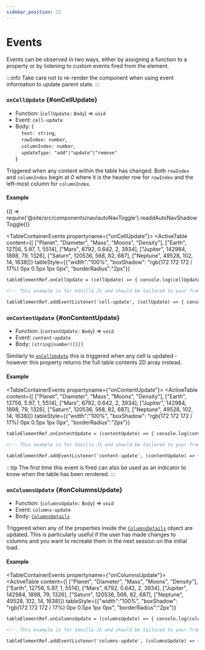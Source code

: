 ```yaml
---
sidebar_position: 12
---
```


# Events

Events can be observed in two ways, either by assigning a function to a property or by listening to custom events fired from the element.

:::info
Take care not to re-render the component when using event information to update parent state.
:::

### `onCellUpdate` {#onCellUpdate}

- Function: (`cellUpdate:` `Body`) => `void`
- Event: `cell-update`
- Body: { <br />
  &nbsp;&nbsp;&nbsp;&nbsp;`text: string`, <br />
  &nbsp;&nbsp;&nbsp;&nbsp;`rowIndex: number`, <br />
  &nbsp;&nbsp;&nbsp;&nbsp;`columnIndex: number`, <br />
  &nbsp;&nbsp;&nbsp;&nbsp;`updateType: "add"|"update"|"remove"` <br />
  }

Triggered when any content within the table has changed. Both `rowIndex` and `columnIndex` begin at _0_
where it is the header row for `rowIndex` and the left-most column for `columnIndex`.

#### Example


<BrowserOnly>{() => require('@site/src/components/nav/autoNavToggle').readdAutoNavShadowToggle()}</BrowserOnly>

<TableContainerEvents propertyname={"onCellUpdate"}>
  <ActiveTable
    content={[
      ["Planet", "Diameter", "Mass", "Moons", "Density"],
      ["Earth", 12756, 5.97, 1, 5514],
      ["Mars", 6792, 0.642, 2, 3934],
      ["Jupiter", 142984, 1898, 79, 1326],
      ["Saturn", 120536, 568, 82, 687],
      ["Neptune", 49528, 102, 14, 1638]]}
    tableStyle={{"width":"100%", "boxShadow": "rgb(172 172 172 / 17%) 0px 0.5px 1px 0px", "borderRadius":"2px"}}
></ActiveTable>

</TableContainerEvents>

<Tabs>
<TabItem value="js" label="Function">

```html
tableElementRef.onCellUpdate = (cellUpdate) => { console.log(cellUpdate); });
```

</TabItem>
<TabItem value="py" label="Event">

```html
<!-- This example is for Vanilla JS and should be tailored to your framework (see Examples) -->

tableElementRef.addEventListener('cell-update', (cellUpdate) => { console.log(cellUpdate.detail); });
```

</TabItem>
</Tabs>

<LineBreak></LineBreak>

### `onContentUpdate` {#onContentUpdate}

- Function: (`contentUpdate:` `Body`) => `void`
- Event: `content-update`
- Body: `(string|number)[][]`

Similarly to [`onCellUpdate`](#onCellUpdate) this is triggered when any cell is updated - however this property returns the full table contents 2D array instead.

#### Example

<TableContainerEvents propertyname={"onContentUpdate"}>
  <ActiveTable
    content={[
      ["Planet", "Diameter", "Mass", "Moons", "Density"],
      ["Earth", 12756, 5.97, 1, 5514],
      ["Mars", 6792, 0.642, 2, 3934],
      ["Jupiter", 142984, 1898, 79, 1326],
      ["Saturn", 120536, 568, 82, 687],
      ["Neptune", 49528, 102, 14, 1638]]}
    tableStyle={{"width":"100%", "boxShadow": "rgb(172 172 172 / 17%) 0px 0.5px 1px 0px", "borderRadius":"2px"}}
></ActiveTable>

</TableContainerEvents>

<Tabs>
<TabItem value="js" label="Function">

```html
tableElementRef.onContentUpdate = (contentUpdate) => { console.log(contentUpdate); };
```

</TabItem>
<TabItem value="py" label="Event">

```html
<!-- This example is for Vanilla JS and should be tailored to your framework (see Examples) -->

tableElementRef.addEventListener('content-update', (contentUpdate) => { console.log(contentUpdate.detail); });
```

</TabItem>
</Tabs>

:::tip
The first time this event is fired can also be used as an indicator to know when the table has been rendered.
:::

<LineBreak></LineBreak>

### `onColumnsUpdate` {#onColumnsUpdate}

- Function: (`columnsUpdate:` `Body`) => `void`
- Event: `columns-update`
- Body: [`ColumnsDetails`](./sharedTypes#ColumnsDetails)

Triggered when any of the properties inside the [`ColumnsDetails`](./sharedTypes#ColumnsDetails) object are updated. This is particularly useful if the user has made changes to columns and you want to recreate them
in the next session on the initial load.

#### Example

<TableContainerEvents propertyname={"onColumnsUpdate"}>
  <ActiveTable
    content={[
      ["Planet", "Diameter", "Mass", "Moons", "Density"],
      ["Earth", 12756, 5.97, 1, 5514],
      ["Mars", 6792, 0.642, 2, 3934],
      ["Jupiter", 142984, 1898, 79, 1326],
      ["Saturn", 120536, 568, 82, 687],
      ["Neptune", 49528, 102, 14, 1638]]}
    tableStyle={{"width":"100%", "boxShadow": "rgb(172 172 172 / 17%) 0px 0.5px 1px 0px", "borderRadius":"2px"}}
></ActiveTable>

</TableContainerEvents>

<Tabs>
<TabItem value="js" label="Function">

```html
tableElementRef.onColumnsUpdate = (columnsUpdate) => { console.log(columnsUpdate); };
```

</TabItem>
<TabItem value="py" label="Event">

```html
<!-- This example is for Vanilla JS and should be tailored to your framework (see Examples) -->

tableElementRef.addEventListener('columns-update', (columnsUpdate) => { console.log(columnsUpdate.detail); });
```

</TabItem>
</Tabs>
